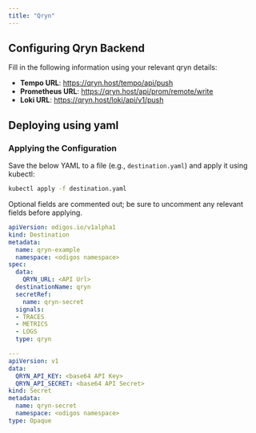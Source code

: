 ```yaml
---
title: "Qryn"
---
```


## Configuring Qryn Backend

Fill in the following information using your relevant qryn details:

- **Tempo URL**: https://qryn.host/tempo/api/push
- **Prometheus URL**: https://qryn.host/api/prom/remote/write
- **Loki URL**: https://qryn.host/loki/api/v1/push


## Deploying using yaml

### Applying the Configuration
Save the below YAML to a file (e.g., `destination.yaml`) and apply it using kubectl:

```bash
kubectl apply -f destination.yaml
```
Optional fields are commented out; be sure to uncomment any relevant fields before applying.


```yaml
apiVersion: odigos.io/v1alpha1
kind: Destination
metadata:
  name: qryn-example
  namespace: <odigos namespace>
spec:
  data:
    QRYN_URL: <API Url>
  destinationName: qryn
  secretRef:
    name: qryn-secret
  signals:
  - TRACES
  - METRICS
  - LOGS
  type: qryn

---
apiVersion: v1
data:
  QRYN_API_KEY: <base64 API Key>
  QRYN_API_SECRET: <base64 API Secret>
kind: Secret
metadata:
  name: qryn-secret
  namespace: <odigos namespace>
type: Opaque
```